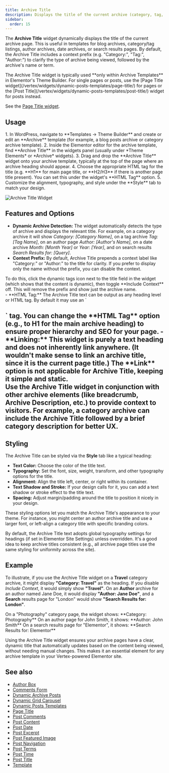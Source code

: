 ```yaml
---
title: Archive Title
description: Displays the title of the current archive (category, tag, author, date, etc.) with optional context prefix.
sidebar:
  order: 15
---
```



The **Archive Title** widget dynamically displays the title of the current archive page. This is useful in templates for blog archives, category/tag listings, author archives, date archives, or search results pages. By default, the Archive Title includes a context prefix (e.g. "Category:", "Tag:", "Author:") to clarify the type of archive being viewed, followed by the archive's name or term.

<Aside type="note">
The Archive Title widget is typically used **only within Archive Templates** in Elementor's Theme Builder. For single pages or posts, use the [Page Title widget](/vertex/widgets/dynamic-posts-templates/page-title/) for pages or the [Post Title](/vertex/widgets/dynamic-posts-templates/post-title/) widget for posts instead.
</Aside>

See the [Page Title widget](/vertex/widgets/dynamic-posts-templates/page-title/).

## Usage

<Steps>
1. In WordPress, navigate to **Templates → Theme Builder** and create or edit an **Archive** template (for example, a blog posts archive or category archive template).
2. Inside the Elementor editor for the archive template, find **Archive Title** in the widgets panel (usually under *Theme Elements* or *Archive* widgets).
3. Drag and drop the **Archive Title** widget onto your archive template, typically at the top of the page where an archive heading should appear.
4. Choose the appropriate HTML tag for the title (e.g. **H1** for main page title, or **H2/H3** if there is another page title present). You can set this under the widget's **HTML Tag** option.
5. Customize the alignment, typography, and style under the **Style** tab to match your design.
</Steps>

![Archive Title Widget](https://cdn.webilia.com/u/d/2025/08/vertex-widget-archive-title.png)

## Features and Options

- **Dynamic Archive Detection:** The widget automatically detects the type of archive and displays the relevant title. For example, on a category archive it will show *Category: [Category Name]*, on a tag archive *Tag: [Tag Name]*, on an author page *Author: [Author's Name]*, on a date archive *Month: [Month Year]* or *Year: [Year]*, and on search results *Search Results for: [Query]*.
- **Context Prefix:** By default, Archive Title prepends a context label like "Category:" or "Author:" to the title for clarity. If you prefer to display only the name without the prefix, you can disable the context.

<Aside type="tip">To do this, click the dynamic tags icon next to the title field in the widget (which shows that the content is dynamic), then toggle **Include Context** off. This will remove the prefix and show just the archive name.</Aside>
- **HTML Tag:** The Archive Title text can be output as any heading level or HTML tag. By default it may use an `<h2>` tag. You can change the **HTML Tag** option (e.g., to H1 for the main archive heading) to ensure proper hierarchy and SEO for your page.
- **Linking:** This widget is purely a text heading and does not inherently link anywhere. (It wouldn't make sense to link an archive title, since it is the current page title.) The **Link** option is not applicable for Archive Title, keeping it simple and static.

<Aside type="tip" title='Design Tip'>
Use the Archive Title widget in conjunction with other archive elements (like breadcrumb, Archive Description, etc.) to provide context to visitors. For example, a category archive can include the Archive Title followed by a brief category description for better UX.
</Aside>

## Styling

The Archive Title can be styled via the **Style** tab like a typical heading:
- **Text Color:** Choose the color of the title text.
- **Typography:** Set the font, size, weight, transform, and other typography options for the title.
- **Alignment:** Align the title left, center, or right within its container.
- **Text Shadow and Stroke:** If your design calls for it, you can add a text shadow or stroke effect to the title text.
- **Spacing:** Adjust margin/padding around the title to position it nicely in your design.

These styling options let you match the Archive Title's appearance to your theme. For instance, you might center an author archive title and use a larger font, or left-align a category title with specific branding colors.

<Aside type="note">
By default, the Archive Title text adopts global typography settings for headings (if set in Elementor Site Settings) unless overridden. It's a good idea to keep archive titles consistent (e.g., all archive page titles use the same styling for uniformity across the site).
</Aside>

## Example

To illustrate, if you use the Archive Title widget on a **Travel** category archive, it might display **"Category: Travel"** as the heading. If you disable *Include Context*, it would simply show **"Travel"**. On an **Author** archive for an author named Jane Doe, it would display **"Author: Jane Doe"**, and a **Search** results page for "London" would show **"Search Results for: London"**.

<CardGrid>
  <Card title="Category Archive">
    On a "Photography" category page, the widget shows: **Category: Photography**
  </Card>
  <Card title="Author Archive">
    On an author page for John Smith, it shows: **Author: John Smith**
  </Card>
  <Card title="Search Results">
    On a search results page for "Elementor", it shows: **Search Results for: Elementor**
  </Card>
</CardGrid>

Using the Archive Title widget ensures your archive pages have a clear, dynamic title that automatically updates based on the content being viewed, without needing manual changes. This makes it an essential element for any archive template in your Vertex-powered Elementor site.

## See also

- [Author Box](/vertex/widgets/dynamic-posts-templates/author-box/)
- [Comments Form](/vertex/widgets/dynamic-posts-templates/comments-form/)
- [Dynamic Archive Posts](/vertex/widgets/dynamic-posts-templates/dynamic-archive-posts/)
- [Dynamic Grid Carousel](/vertex/widgets/dynamic-posts-templates/dynamic-grid-carousel/)
- [Dynamic Posts Templates](/vertex/widgets/dynamic-posts-templates/)
- [Page Title](/vertex/widgets/dynamic-posts-templates/page-title/)
- [Post Comments](/vertex/widgets/dynamic-posts-templates/post-comments/)
- [Post Content](/vertex/widgets/dynamic-posts-templates/post-content/)
- [Post Date](/vertex/widgets/dynamic-posts-templates/post-date/)
- [Post Excerpt](/vertex/widgets/dynamic-posts-templates/post-excerpt/)
- [Post Featured Image](/vertex/widgets/dynamic-posts-templates/post-featured-image/)
- [Post Navigation](/vertex/widgets/dynamic-posts-templates/post-navigation/)
- [Post Terms](/vertex/widgets/dynamic-posts-templates/post-terms/)
- [Post Time](/vertex/widgets/dynamic-posts-templates/post-time/)
- [Post Title](/vertex/widgets/dynamic-posts-templates/post-title/)
- [Template](/vertex/widgets/dynamic-posts-templates/template/)
